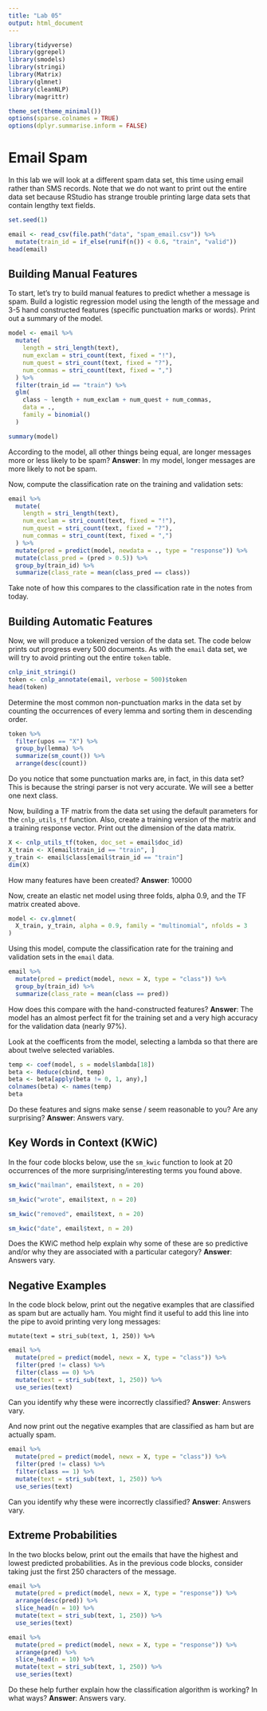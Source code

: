 ```yaml
---
title: "Lab 05"
output: html_document
---
```


```r
library(tidyverse)
library(ggrepel)
library(smodels)
library(stringi)
library(Matrix)
library(glmnet)
library(cleanNLP)
library(magrittr)

theme_set(theme_minimal())
options(sparse.colnames = TRUE)
options(dplyr.summarise.inform = FALSE)
```

# Email Spam

In this lab we will look at a different spam data set, this time using email
rather than SMS records. Note that we do not want to print out the entire
data set because RStudio has strange trouble printing large data sets that
contain lengthy text fields.

```r
set.seed(1)

email <- read_csv(file.path("data", "spam_email.csv")) %>%
  mutate(train_id = if_else(runif(n()) < 0.6, "train", "valid"))
head(email)
```

## Building Manual Features

To start, let's try to build manual features to predict whether a message is
spam. Build a logistic regression model using the length of the message and
3-5 hand constructed features (specific punctuation marks or words). Print
out a summary of the model.

```r
model <- email %>%
  mutate(
    length = stri_length(text),
    num_exclam = stri_count(text, fixed = "!"),
    num_quest = stri_count(text, fixed = "?"),
    num_commas = stri_count(text, fixed = ",")
  ) %>%
  filter(train_id == "train") %>%
  glm(
    class ~ length + num_exclam + num_quest + num_commas,
    data = .,
    family = binomial()
  )

summary(model)
```

According to the model, all other things being equal, are longer messages more
or less likely to be spam? **Answer**: In my model, longer messages are more
likely to not be spam.

Now, compute the classification rate on the training and validation sets:

```r
email %>%
  mutate(
    length = stri_length(text),
    num_exclam = stri_count(text, fixed = "!"),
    num_quest = stri_count(text, fixed = "?"),
    num_commas = stri_count(text, fixed = ",")
  ) %>%
  mutate(pred = predict(model, newdata = ., type = "response")) %>%
  mutate(class_pred = (pred > 0.5)) %>%
  group_by(train_id) %>%
  summarize(class_rate = mean(class_pred == class))
```

Take note of how this compares to the classification rate in the notes from
today.

## Building Automatic Features

Now, we will produce a tokenized version of the data set. The code below prints
out progress every 500 documents. As with the `email` data set, we will try to
avoid printing out the entire `token` table.

```r
cnlp_init_stringi()
token <- cnlp_annotate(email, verbose = 500)$token
head(token)
```

Determine the most common non-punctuation marks in the data set by counting the
occurrences of every lemma and sorting them in descending order.

```r
token %>%
  filter(upos == "X") %>%
  group_by(lemma) %>%
  summarize(sm_count()) %>%
  arrange(desc(count))
```

Do you notice that some punctuation marks are, in fact, in this data set? This
is because the stringi parser is not very accurate. We will see a better one
next class.

Now, building a TF matrix from the data set using the default parameters for the
`cnlp_utils_tf` function. Also, create a training version of the matrix and a
training response vector. Print out the dimension of the data matrix.

```r
X <- cnlp_utils_tf(token, doc_set = email$doc_id)
X_train <- X[email$train_id == "train", ]
y_train <- email$class[email$train_id == "train"]
dim(X)
```

How many features have been created? **Answer**: 10000

Now, create an elastic net model using three folds, alpha 0.9, and the TF
matrix created above.

```r
model <- cv.glmnet(
  X_train, y_train, alpha = 0.9, family = "multinomial", nfolds = 3
)
```

Using this model, compute the classification rate for the training and
validation sets in the `email` data.

```r
email %>%
  mutate(pred = predict(model, newx = X, type = "class")) %>%
  group_by(train_id) %>%
  summarize(class_rate = mean(class == pred))
```

How does this compare with the hand-constructed features? **Answer**: The model
has an almost perfect fit for the training set and a very high accuracy for the
validation data (nearly 97%).

Look at the coefficents from the model, selecting a lambda so that there are
about twelve selected variables.

```r
temp <- coef(model, s = model$lambda[18])
beta <- Reduce(cbind, temp)
beta <- beta[apply(beta != 0, 1, any),]
colnames(beta) <- names(temp)
beta
```

Do these features and signs make sense / seem reasonable to you? Are any
surprising? **Answer**: Answers vary.

## Key Words in Context (KWiC)

In the four code blocks below, use the `sm_kwic` function to look at 20
occurrences of the more surprising/interesting terms you found above.

```r
sm_kwic("mailman", email$text, n = 20)
```

```r
sm_kwic("wrote", email$text, n = 20)
```

```r
sm_kwic("removed", email$text, n = 20)
```

```r
sm_kwic("date", email$text, n = 20)
```

Does the KWiC method help explain why some of these are so predictive and/or
why they are associated with a particular category? **Answer**: Answers vary.

## Negative Examples

In the code block below, print out the negative examples that are classified
as spam but are actually ham. You might find it useful to add this line into
the pipe to avoid printing very long messages:

  `mutate(text = stri_sub(text, 1, 250)) %>%`


```r
email %>%
  mutate(pred = predict(model, newx = X, type = "class")) %>%
  filter(pred != class) %>%
  filter(class == 0) %>%
  mutate(text = stri_sub(text, 1, 250)) %>%
  use_series(text)
```

Can you identify why these were incorrectly classified? **Answer**: Answers vary.

And now print out the negative examples that are classified as ham but are
actually spam.

```r
email %>%
  mutate(pred = predict(model, newx = X, type = "class")) %>%
  filter(pred != class) %>%
  filter(class == 1) %>%
  mutate(text = stri_sub(text, 1, 250)) %>%
  use_series(text)
```

Can you identify why these were incorrectly classified? **Answer**: Answers vary.

## Extreme Probabilities

In the two blocks below, print out the emails that have the highest and lowest
predicted probabilities. As in the previous code blocks, consider taking just
the first 250 characters of the message.

```r
email %>%
  mutate(pred = predict(model, newx = X, type = "response")) %>%
  arrange(desc(pred)) %>%
  slice_head(n = 10) %>%
  mutate(text = stri_sub(text, 1, 250)) %>%
  use_series(text)
```

```r
email %>%
  mutate(pred = predict(model, newx = X, type = "response")) %>%
  arrange(pred) %>%
  slice_head(n = 10) %>%
  mutate(text = stri_sub(text, 1, 250)) %>%
  use_series(text)
```

Do these help further explain how the classification algorithm is working? In
what ways? **Answer**: Answers vary.
